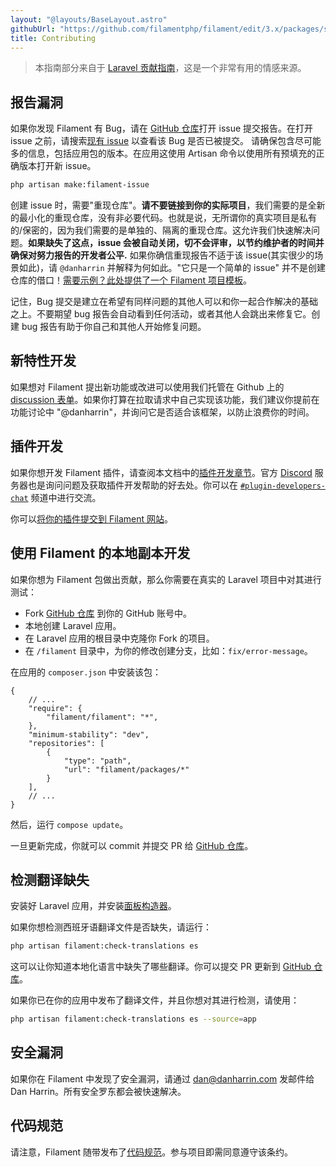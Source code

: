 ```yaml
---
layout: "@layouts/BaseLayout.astro"
githubUrl: "https://github.com/filamentphp/filament/edit/3.x/packages/support/docs/08-contributing.md"
title: Contributing
---
```


> 本指南部分来自于 [Laravel 贡献指南](https://laravel.com/docs/contributions)，这是一个非常有用的情感来源。

## 报告漏洞

如果你发现 Filament 有 Bug，请在 [GitHub 仓库](https://github.com/filamentphp/filament/issues/new/choose)打开 issue 提交报告。在打开 issue 之前，请搜索[现有 issue](https://github.com/filamentphp/filament/issues?q=is%3Aissue) 以查看该 Bug 是否已被提交。
请确保包含尽可能多的信息，包括应用包的版本。在应用这使用 Artisan 命令以使用所有预填充的正确版本打开新 issue。

```bash
php artisan make:filament-issue
```

创建 issue 时，需要"重现仓库"。**请不要链接到你的实际项目**，我们需要的是全新的最小化的重现仓库，没有非必要代码。也就是说，无所谓你的真实项目是私有的/保密的，因为我们需要的是单独的、隔离的重现仓库。这允许我们快速解决问题。**如果缺失了这点，issue 会被自动关闭，切不会评审，以节约维护者的时间并确保对努力报告的开发者公平.** 如果你确信重现报告不适于该 issue(其实很少的场景如此)，请 `@danharrin` 并解释为何如此。"它只是一个简单的 issue" 并不是创建仓库的借口！[需要示例？此处提供了一个 Filament 项目模板](https://filament-issue.unitedbycode.com)。

记住，Bug 提交是建立在希望有同样问题的其他人可以和你一起合作解决的基础之上。不要期望 bug 报告会自动看到任何活动，或者其他人会跳出来修复它。创建 bug 报告有助于你自己和其他人开始修复问题。

## 新特性开发

如果想对 Filament 提出新功能或改进可以使用我们托管在 Github 上的 [discussion 表单](https://github.com/filamentphp/filament/discussions)。如果你打算在拉取请求中自己实现该功能，我们建议你提前在功能讨论中 "@danharrin"，并询问它是否适合该框架，以防止浪费你的时间。

## 插件开发

如果你想开发 Filament 插件，请查阅本文档中的[插件开发章节](https://filamentphp.com/docs/support/plugins)。官方 [Discord](https://filamentphp.com/discord) 服务器也是询问问题及获取插件开发帮助的好去处。你可以在 [`#plugin-developers-chat`](https://discord.com/channels/883083792112300104/970354547723730955) 频道中进行交流。

你可以[将你的插件提交到 Filament 网站](https://github.com/filamentphp/filamentphp.com/blob/main/README.md#contributing)。

## 使用 Filament 的本地副本开发

如果你想为 Filament 包做出贡献，那么你需要在真实的 Laravel 项目中对其进行测试：

- Fork [GitHub 仓库](https://github.com/filamentphp/filament) 到你的 GitHub 账号中。
- 本地创建 Laravel 应用。
- 在 Laravel 应用的根目录中克隆你 Fork 的项目。
- 在 `/filament` 目录中，为你的修改创建分支，比如：`fix/error-message`。

在应用的 `composer.json` 中安装该包：

```jsonc
{
    // ...
    "require": {
        "filament/filament": "*",
    },
    "minimum-stability": "dev",
    "repositories": [
        {
            "type": "path",
            "url": "filament/packages/*"
        }
    ],
    // ...
}
```

然后，运行 `compose update`。

一旦更新完成，你就可以 commit 并提交 PR 给 [GitHub 仓库](https://github.com/filamentphp/filament)。

## 检测翻译缺失

安装好 Laravel 应用，并安装[面板构造器](https://laravel-filament.cn/docs/zh-CN/panels/installation)。

如果你想检测西班牙语翻译文件是否缺失，请运行：

```bash
php artisan filament:check-translations es
```

这可以让你知道本地化语言中缺失了哪些翻译。你可以提交 PR 更新到 [GitHub 仓库](https://github.com/filamentphp/filament)。


如果你已在你的应用中发布了翻译文件，并且你想对其进行检测，请使用：

```bash
php artisan filament:check-translations es --source=app
```

## 安全漏洞

如果你在 Filament 中发现了安全漏洞，请通过 [dan@danharrin.com](mailto:dan@danharrin.com) 发邮件给 Dan Harrin。所有安全罗东都会被快速解决。

## 代码规范

请注意，Filament 随带发布了[代码规范](https://github.com/filamentphp/filament/blob/afa0c703da18ce78b508951436f571c9d4813db6/CODE_OF_CONDUCT.md)。参与项目即需同意遵守该条约。
